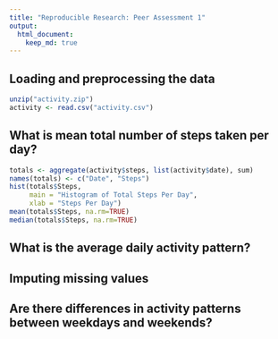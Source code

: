 ```yaml
---
title: "Reproducible Research: Peer Assessment 1"
output: 
  html_document:
    keep_md: true
---
```



## Loading and preprocessing the data
```r
unzip("activity.zip")
activity <- read.csv("activity.csv")
```

## What is mean total number of steps taken per day?
```r
totals <- aggregate(activity$steps, list(activity$date), sum)
names(totals) <- c("Date", "Steps")
hist(totals$Steps, 
     main = "Histogram of Total Steps Per Day",
     xlab = "Steps Per Day")
mean(totals$Steps, na.rm=TRUE)
median(totals$Steps, na.rm=TRUE)
```


## What is the average daily activity pattern?



## Imputing missing values



## Are there differences in activity patterns between weekdays and weekends?
